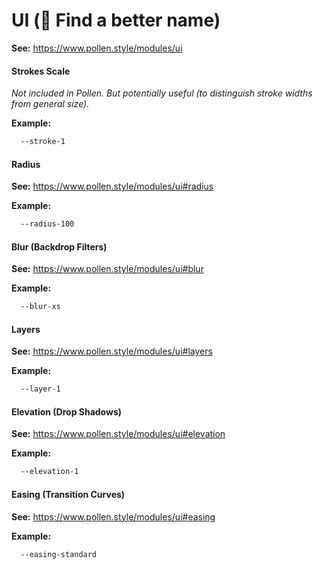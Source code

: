 
<Meta title="Tokens/UI" />

# UI (🚧 Find a better name)

**See:** https://www.pollen.style/modules/ui

#### Strokes Scale

_Not included in Pollen. But potentially useful (to distinguish stroke widths from general size)._

**Example:**

```css
  --stroke-1
```

#### Radius

**See:** https://www.pollen.style/modules/ui#radius

**Example:**

```css
  --radius-100
```

#### Blur (Backdrop Filters)

**See:** https://www.pollen.style/modules/ui#blur

**Example:**

```css
  --blur-xs
```

#### Layers

**See:** https://www.pollen.style/modules/ui#layers

**Example:**

```css
  --layer-1
```

#### Elevation (Drop Shadows)

**See:** https://www.pollen.style/modules/ui#elevation

**Example:**

```css
  --elevation-1
```

#### Easing (Transition Curves)

**See:** https://www.pollen.style/modules/ui#easing

**Example:**

```css
  --easing-standard
```
